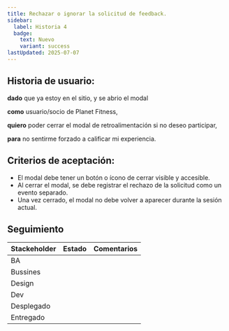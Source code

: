 ```yaml
---
title: Rechazar o ignorar la solicitud de feedback.
sidebar:
  label: Historia 4
  badge:
    text: Nuevo
    variant: success
lastUpdated: 2025-07-07
---
```



## Historia de usuario:

**dado** que ya estoy en el sitio, y se abrio el modal

**como** usuario/socio de Planet Fitness,

**quiero** poder cerrar el modal de retroalimentación si no deseo participar,

**para** no sentirme forzado a calificar mi experiencia.

## Criterios de aceptación:

  - El modal debe tener un botón o ícono de cerrar visible y accesible.
  - Al cerrar el modal, se debe registrar el rechazo de la solicitud como un evento separado.
  - Una vez cerrado, el modal no debe volver a aparecer durante la sesión actual.


## Seguimiento

| Stackeholder |                     Estado                    |             Comentarios             |
|--------------|-----------------------------------------------|------------------------------------ |
| BA           | <Badge text="Terminado" variant="note" />     |                                     |
| Bussines     | <Badge text="Pendiente" variant="caution" />  |                                     |
| Design       | <Badge text="Pendiente" variant="caution" />  |                                     |
| Dev          | <Badge text="Pendiente" variant="caution" />  |                                     |
| Desplegado   | <Badge text="Pendiente" variant="caution" />  |                                     |
| Entregado    | <Badge text="Pendiente" variant="caution" />  |                                     |

